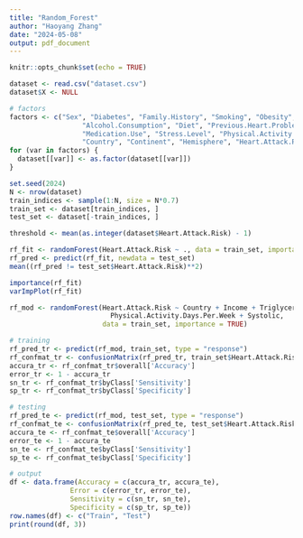 ---
title: "Random_Forest"
author: "Haoyang Zhang"
date: "2024-05-08"
output: pdf_document
---

```{r setup, include=FALSE}
knitr::opts_chunk$set(echo = TRUE)
```

```{r import_dataset}
dataset <- read.csv("dataset.csv")
dataset$X <- NULL
```

```{r encoding}
# factors
factors <- c("Sex", "Diabetes", "Family.History", "Smoking", "Obesity",
                  "Alcohol.Consumption", "Diet", "Previous.Heart.Problems",
                  "Medication.Use", "Stress.Level", "Physical.Activity.Days.Per.Week",
                  "Country", "Continent", "Hemisphere", "Heart.Attack.Risk")
for (var in factors) {
  dataset[[var]] <- as.factor(dataset[[var]])
}
```

```{r spliting}
set.seed(2024)
N <- nrow(dataset)
train_indices <- sample(1:N, size = N*0.7)
train_set <- dataset[train_indices, ]
test_set <- dataset[-train_indices, ]
```

```{r classificantion_threshold}
threshold <- mean(as.integer(dataset$Heart.Attack.Risk) - 1)
```

```{r}
rf_fit <- randomForest(Heart.Attack.Risk ~ ., data = train_set, importance = TRUE)
rf_pred <- predict(rf_fit, newdata = test_set)
mean((rf_pred != test_set$Heart.Attack.Risk)**2)
```

```{r}
importance(rf_fit)
varImpPlot(rf_fit)
```

```{r}
rf_mod <- randomForest(Heart.Attack.Risk ~ Country + Income + Triglycerides +
                         Physical.Activity.Days.Per.Week + Systolic, 
                       data = train_set, importance = TRUE)
```

```{r}
# training
rf_pred_tr <- predict(rf_mod, train_set, type = "response")
rf_confmat_tr <- confusionMatrix(rf_pred_tr, train_set$Heart.Attack.Risk)
accura_tr <- rf_confmat_tr$overall['Accuracy']
error_tr <- 1 - accura_tr
sn_tr <- rf_confmat_tr$byClass['Sensitivity']
sp_tr <- rf_confmat_tr$byClass['Specificity']

# testing
rf_pred_te <- predict(rf_mod, test_set, type = "response")
rf_confmat_te <- confusionMatrix(rf_pred_te, test_set$Heart.Attack.Risk)
accura_te <- rf_confmat_te$overall['Accuracy']
error_te <- 1 - accura_te
sn_te <- rf_confmat_te$byClass['Sensitivity']
sp_te <- rf_confmat_te$byClass['Specificity']

# output
df <- data.frame(Accuracy = c(accura_tr, accura_te),
               Error = c(error_tr, error_te),
               Sensitivity = c(sn_tr, sn_te),
               Specificity = c(sp_tr, sp_te))
row.names(df) <- c("Train", "Test")
print(round(df, 3))
```




